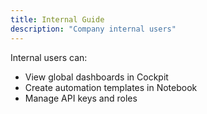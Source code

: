 ```yaml
---
title: Internal Guide
description: "Company internal users"
---
```


Internal users can:

- View global dashboards in Cockpit  
- Create automation templates in Notebook  
- Manage API keys and roles
